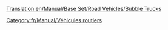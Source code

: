 [[Translation:en/Manual/Base Set/Road Vehicles/Bubble Trucks]]

{{fr/Manual/Base Set/Road Vehicles/Vehicule routier|nom=Camion de bulles MightyMover
|img=en/Manual/Base Set/Road Vehicles/MightyMover Bubble.gif
|prix=4 797£ (9 594$)
|vitesse=48 km/h (30 mph)
|annualite=422£ (844$)
|design=1935
|vie=15
|capacite=17 bulles
}}
{{fr/Manual/Base Set/Road Vehicles/Vehicule routier|nom=Camion de bulles Powernaught
|img=en/Manual/Base Set/Road Vehicles/Powernaught bubble.gif
|prix=6 054£ (12 108$)
|vitesse=88 km/h (55 mph)
|annualite=790£ (1 580$)
|design=1977
|vie=15
|capacite=19 bulles
}}
{{fr/Manual/Base Set/Road Vehicles/Vehicule routier|nom=Camion de bulles Wizzowow
|img=en/Manual/Base Set/Road Vehicles/Wizzowow Bubble.gif
|prix=6 481£ (12 962$)
|vitesse=112 km/h (70 mph)
|annualite=1 131£ (2 262$)
|design=2011
|vie=15
|capacite=22 bulles
}}
[[Category:fr/Manual/Véhicules routiers]]